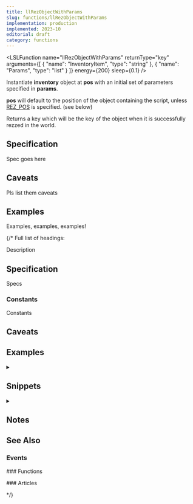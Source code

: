 ```yaml
---
title: llRezObjectWithParams
slug: functions/llRezObjectWithParams
implementation: production
implemented: 2023-10
editorial: draft
category: functions
---
```


<LSLFunction
	name="llRezObjectWithParams"
	returnType="key"
	arguments={[
	{
		"name": "InventoryItem",
		"type": "string"
	},
	{
		"name": "Params",
		"type": "list"
	}
]}
	energy={200}
	sleep={0.1}
/>

Instantiate **inventory** object at **pos** with an initial set of parameters specified in **params**.
		
**pos** will default to the position of the object containing the script, unless [REZ_POS](/constants/REZ_POS) is specified. (see below)

Returns a key which will be the key of the object when it is successfully rezzed in the world.

## Specification

Spec goes here

## Caveats

Pls list them caveats

## Examples

Examples, examples, examples!


{/* Full list of headings:

Description

## Specification

Specs

### Constants

Constants

## Caveats

## Examples

<details>
	<summary></summary>
	
	<Code lang="lsl">
		// Full Example LSL Script
	</Code>
</details>

## Snippets

<details>
	<summary></summary>
	
	<Code lang="lsl">
		// Small snippet
	</Code>
</details>

## Notes

## See Also

### Events

### Functions

### Articles

*/}